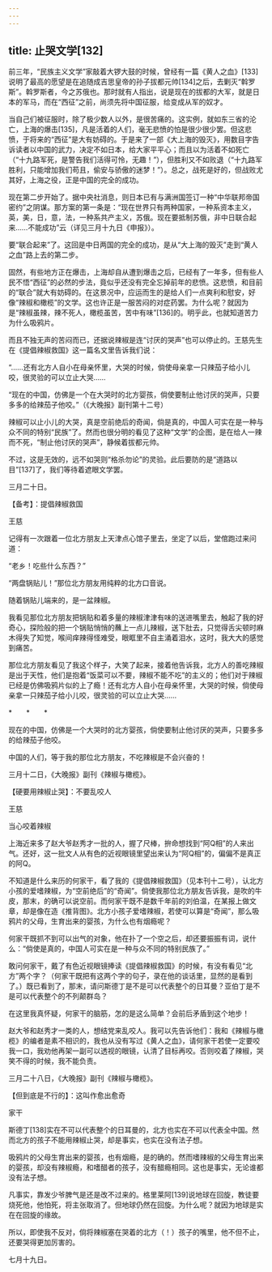 ```yaml
---
---
---
```

title: 止哭文学[132]
---




前三年，“民族主义文学”家敲着大锣大鼓的时候，曾经有一篇《黄人之血》[133]说明了最高的愿望是在追随成吉思皇帝的孙子拔都元帅[134]之后，去剿灭“斡罗斯”。斡罗斯者，今之苏俄也。那时就有人指出，说是现在的拔都的大军，就是日本的军马，而在“西征”之前，尚须先将中国征服，给变成从军的奴才。

当自己们被征服时，除了极少数人以外，是很苦痛的。这实例，就如东三省的沦亡，上海的爆击[135]，凡是活着的人们，毫无悲愤的怕是很少很少罢。但这悲愤，于将来的“西征”是大有妨碍的。于是来了一部《大上海的毁灭》，用数目字告诉读者以中国的武力，决定不如日本，给大家平平心；而且以为活着不如死亡（“十九路军死，是警告我们活得可怜，无趣！”），但胜利又不如败退（“十九路军胜利，只能增加我们苟且，偷安与骄傲的迷梦！”）。总之，战死是好的，但战败尤其好，上海之役，正是中国的完全的成功。

现在第二步开始了。据中央社消息，则日本已有与满洲国签订一种“中华联邦帝国密约”之阴谋。那方案的第一条是：“现在世界只有两种国家，一种系资本主义，英，美，日，意，法，一种系共产主义，苏俄。现在要抵制苏俄，非中日联合起来……不能成功”云（详见三月十九日《申报》）。

要“联合起来”了。这回是中日两国的完全的成功，是从“大上海的毁灭”走到“黄人之血”路上去的第二步。

固然，有些地方正在爆击，上海却自从遭到爆击之后，已经有了一年多，但有些人民不悟“西征”的必然的步法，竟似乎还没有完全忘掉前年的悲愤。这悲愤，和目前的“联合”就大有妨碍的。在这景况中，应运而生的是给人们一点爽利和慰安，好像“辣椒和橄榄”的文学。这也许正是一服苦闷的对症药罢。为什么呢？就因为是“辣椒虽辣，辣不死人，橄榄虽苦，苦中有味”[136]的。明乎此，也就知道苦力为什么吸鸦片。

而且不独无声的苦闷而已，还据说辣椒是连“讨厌的哭声”也可以停止的。王慈先生在《提倡辣椒救国》这一篇名文里告诉我们说：

“……还有北方人自小在母亲怀里，大哭的时候，倘使母亲拿一只辣茄子给小儿咬，很灵验的可以立止大哭……

“现在的中国，仿佛是一个在大哭时的北方婴孩，倘使要制止他讨厌的哭声，只要多多的给辣茄子他咬。”（《大晚报》副刊第十二号）

辣椒可以止小儿的大哭，真是空前绝后的奇闻，倘是真的，中国人可实在是一种与众不同的特别“民族”了。然而也很分明的看见了这种“文学”的企图，是在给人一辣而不死，“制止他讨厌的哭声”，静候着拔都元帅。

不过，这是无效的，远不如哭则“格杀勿论”的灵验。此后要防的是“道路以目”[137]了，我们等待着遮眼文学罢。

三月二十日。





【备考】：提倡辣椒救国


王慈

记得有一次跟着一位北方朋友上天津点心馆子里去，坐定了以后，堂倌跑过来问道：

“老乡！吃些什么东西？”

“两盘锅贴儿！”那位北方朋友用纯粹的北方口音说。

随着锅贴儿端来的，是一盆辣椒。

我看见那位北方朋友把锅贴和着多量的辣椒津津有味的送进嘴里去，触起了我的好奇心，探险般的把一个锅贴悄悄的蘸上一点儿辣椒，送下肚去，只觉得舌尖顿时麻木得失了知觉，喉间痒辣得怪难受，眼眶里不自主涌着泪水，这时，我大大的感觉到痛苦。

那位北方朋友看见了我这个样子，大笑了起来，接着他告诉我，北方人的善吃辣椒是出于天性，他们是抱着“饭菜可以不要，辣椒不能不吃”的主义的；他们对于辣椒已经是仿佛吸鸦片似的上了瘾！还有北方人自小在母亲怀里，大哭的时候，倘使母亲拿一只辣茄子给小儿咬，很灵验的可以立止大哭……

*　　*　　*

现在的中国，仿佛是一个大哭时的北方婴孩，倘使要制止他讨厌的哭声，只要多多的给辣茄子他咬。

中国的人们，等于我的那位北方朋友，不吃辣椒是不会兴奋的！

三月十二日，《大晚报》副刊《辣椒与橄榄》。





【硬要用辣椒止哭】：不要乱咬人


王慈

当心咬着辣椒

上海近来多了赵大爷赵秀才一批的人，握了尺棒，拚命想找到“阿Q相”的人来出气。还好，这一批文人从有色的近视眼镜里望出来认为“阿Q相”的，偏偏不是真正的阿Q。

不知道是什么来历的何家干，看了我的《提倡辣椒救国》（见本刊十二号），认北方小孩的爱嗜辣椒，为“空前绝后”的“奇闻”。倘使我那位北方朋友告诉我，是吹的牛皮，那末，的确可以说空前。而何家干既不是数千年前的刘伯温，在某报上做文章，却是像在造《推背图》。北方小孩子爱嗜辣椒，若使可以算是“奇闻”，那么吸鸦片的父母，生育出来的婴孩，为什么也有烟瘾呢？

何家干既抓不到可以出气的对象，他在扑了一个空之后，却还要振振有词，说什么：“倘使是真的，中国人可实在是一种与众不同的特别民族了。”

敢问何家干，戴了有色近视眼镜捧读《提倡辣椒救国》的时候，有没有看见“北方”两个字？（何家干既把有这两个字的句子，录在他的谈话里，显然的是看到了。）既已看到了，那末，请问斯德丁是不是可以代表整个的日耳曼？亚伯丁是不是可以代表整个的不列颠群岛？

在这里我真怀疑，何家干的脑筋，怎的是这么简单？会前后矛盾到这个地步！

赵大爷和赵秀才一类的人，想结党来乱咬人。我可以先告诉他们：我和《辣椒与橄榄》的编者是素不相识的，我也从没有写过《黄人之血》，请何家干若使一定要咬我一口，我劝他再架一副可以透视的眼镜，认清了目标再咬。否则咬着了辣椒，哭笑不得的时候，我不能负责。

三月二十八日，《大晚报》副刊《辣椒与橄榄》。





【但到底是不行的】：这叫作愈出愈奇


家干

斯德丁[138]实在不可以代表整个的日耳曼的，北方也实在不可以代表全中国。然而北方的孩子不能用辣椒止哭，却是事实，也实在没有法子想。

吸鸦片的父母生育出来的婴孩，也有烟瘾，是的确的。然而嗜辣椒的父母生育出来的婴孩，却没有辣椒瘾，和嗜醋者的孩子，没有醋瘾相同。这也是事实，无论谁都没有法子想。

凡事实，靠发少爷脾气是还是改不过来的。格里莱阿[139]说地球在回旋，教徒要烧死他，他怕死，将主张取消了。但地球仍然在回旋。为什么呢？就因为地球是实在在回旋的缘故。

所以，即使我不反对，倘将辣椒塞在哭着的北方（！）孩子的嘴里，他不但不止，还要哭得更加厉害的。

七月十九日。